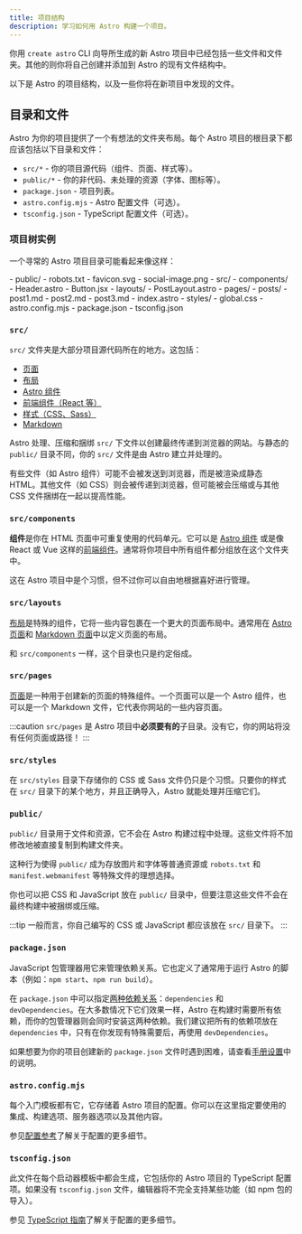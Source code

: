 ```yaml
---
title: 项目结构
description: 学习如何用 Astro 构建一个项目。
---
```


你用 `create astro` CLI 向导所生成的新 Astro 项目中已经包括一些文件和文件夹。其他的则你将自己创建并添加到 Astro 的现有文件结构中。

以下是 Astro 的项目结构，以及一些你将在新项目中发现的文件。

## 目录和文件

Astro 为你的项目提供了一个有想法的文件夹布局。每个 Astro 项目的根目录下都应该包括以下目录和文件：

- `src/*` - 你的项目源代码（组件、页面、样式等）。
- `public/*` - 你的非代码、未处理的资源（字体、图标等）。
- `package.json` - 项目列表。
- `astro.config.mjs` - Astro 配置文件（可选）。
- `tsconfig.json` - TypeScript 配置文件（可选）。

### 项目树实例

一个寻常的 Astro 项目目录可能看起来像这样：

<FileTree>
- public/
  - robots.txt
  - favicon.svg
  - social-image.png
- src/
  - components/
    - Header.astro
    - Button.jsx
  - layouts/
    - PostLayout.astro
  - pages/
    - posts/
      - post1.md
      - post2.md
      - post3.md
    - index.astro
  - styles/
    - global.css
- astro.config.mjs
- package.json
- tsconfig.json
</FileTree>

### `src/`

`src/` 文件夹是大部分项目源代码所在的地方。这包括：

- [页面](/zh-cn/core-concepts/astro-pages/)
- [布局](/zh-cn/core-concepts/layouts/)
- [Astro 组件](/zh-cn/core-concepts/astro-components/)
- [前端组件（React 等）](/zh-cn/core-concepts/framework-components/)
- [样式（CSS、Sass）](/zh-cn/guides/styling/)
- [Markdown](/zh-cn/guides/markdown-content/)

Astro 处理、压缩和捆绑 `src/` 下文件以创建最终传递到浏览器的网站。与静态的 `public/` 目录不同，你的 `src/` 文件是由 Astro 建立并处理的。

有些文件（如 Astro 组件）可能不会被发送到浏览器，而是被渲染成静态 HTML。其他文件（如 CSS）则会被传递到浏览器，但可能被会压缩或与其他 CSS 文件捆绑在一起以提高性能。

### `src/components`

**组件**是你在 HTML 页面中可重复使用的代码单元。它可以是 [Astro 组件](/zh-cn/core-concepts/astro-components/) 或是像 React 或 Vue 这样的[前端组件](/zh-cn/core-concepts/framework-components/)。通常将你项目中所有组件都分组放在这个文件夹中。

这在 Astro 项目中是个习惯，但不过你可以自由地根据喜好进行管理。

### `src/layouts`

[布局](/zh-cn/core-concepts/layouts/)是特殊的组件，它将一些内容包裹在一个更大的页面布局中。通常用在 [Astro 页面](/zh-cn/core-concepts/astro-pages/)和 [Markdown 页面](/zh-cn/guides/markdown-content/)中以定义页面的布局。

和 `src/components` 一样，这个目录也只是约定俗成。

### `src/pages`

[页面](/zh-cn/core-concepts/astro-pages/)是一种用于创建新的页面的特殊组件。一个页面可以是一个 Astro 组件，也可以是一个 Markdown 文件，它代表你网站的一些内容页面。

:::caution
`src/pages` 是 Astro 项目中**必须要有的**子目录。没有它，你的网站将没有任何页面或路径！
:::

### `src/styles`

在 `src/styles` 目录下存储你的 CSS 或 Sass 文件仍只是个习惯。只要你的样式在 `src/` 目录下的某个地方，并且正确导入，Astro 就能处理并压缩它们。

### `public/`

`public/` 目录用于文件和资源，它不会在 Astro 构建过程中处理。这些文件将不加修改地被直接复制到构建文件夹。

这种行为使得 `public/` 成为存放图片和字体等普通资源或 `robots.txt` 和 `manifest.webmanifest` 等特殊文件的理想选择。

你也可以把 CSS 和 JavaScript 放在 `public/` 目录中，但要注意这些文件不会在最终构建中被捆绑或压缩。

:::tip
一般而言，你自己编写的 CSS 或 JavaScript 都应该放在 `src/` 目录下。
:::

### `package.json`

JavaScript 包管理器用它来管理依赖关系。它也定义了通常用于运行 Astro 的脚本（例如：`npm start`、`npm run build`）。

在 `package.json` 中可以指定[两种依赖关系](https://docs.npmjs.com/specifying-dependencies-and-devdependencies-in-a-package-json-file)：`dependencies` 和 `devDependencies`。在大多数情况下它们效果一样，Astro 在构建时需要所有依赖，而你的包管理器则会同时安装这两种依赖。我们建议把所有的依赖项放在 `dependencies` 中，只有在你发现有特殊需要后，再使用 `devDependencies`。

如果想要为你的项目创建新的 `package.json` 文件时遇到困难，请查看[手册设置](/zh-cn/install/manual/)中的说明。

### `astro.config.mjs`

每个入门模板都有它，它存储着 Astro 项目的配置。你可以在这里指定要使用的集成、构建选项、服务器选项以及其他内容。

参见[配置参考](/zh-cn/reference/configuration-reference/#article)了解关于配置的更多细节。

### `tsconfig.json`

此文件在每个启动器模板中都会生成，它包括你的 Astro 项目的 TypeScript 配置项。如果没有 `tsconfig.json` 文件，编辑器将不完全支持某些功能（如 npm 包的导入）。

参见 [TypeScript 指南](/zh-cn/guides/typescript/)了解关于配置的更多细节。
